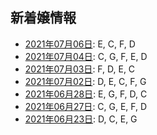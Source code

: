 新着嬢情報
----

- [2021年07月06日](/new/2021-07-06): E, C, F, D
- [2021年07月04日](/new/2021-07-04): C, G, F, E, D
- [2021年07月03日](/new/2021-07-03): F, D, E, C
- [2021年07月02日](/new/2021-07-02): D, E, C, F, G
- [2021年06月28日](/new/2021-06-28): E, G, F, D, C
- [2021年06月27日](/new/2021-06-27): C, G, E, F, D
- [2021年06月23日](/new/2021-06-23): D, C, E, G

